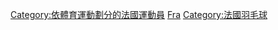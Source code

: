 {{Commons category|Badminton players from France}}

[[Category:依體育運動劃分的法國運動員|Category:依體育運動劃分的法國運動員]]
[[Category:各國羽毛球運動員|Fra]]
[[Category:法國羽毛球|Category:法國羽毛球]]